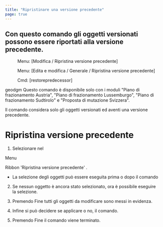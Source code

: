 ```yaml
---
title: "Ripristinare una versione precedente"
page: true
---
```

## Con questo comando gli oggetti versionati possono essere riportati alla versione precedente.
<GeoMapper> <Menu> Menu: [Modifica / Ripristina versione precedente] </Menu> </GeoMapper>
<GeoDesigner>
 <Menu> Menu: [Edita e modifica / Generale / Ripristina versione precedente] </Menu> 
 <Menu> Cmd: [restorepredecessor] </Menu> 

 <Placeholder>geodgm</Placeholder> </GeoDesigner>
<Warning>
Questo comando &#232; disponibile solo con i moduli &quot;Piano di frazionamento Austria&quot;, &quot;Piano di frazionamento Lussemburgo&quot;, &quot;Piano di frazionamento Sudtirolo&quot; e &quot;Proposta di mutazione Svizzera&quot;.
</Warning>


Il comando considera solo gli oggetti versionati ed aventi una versione precedente.

# Ripristina versione precedente 


1.  Selezionare nel 


<GeoMapper>Menu

</GeoMapper>
 <GeoDesigner>Ribbon
</GeoDesigner> &#39;Ripristina versione precedente&#39; .

-  La selezione degli oggetti pu&#242; essere eseguita prima o dopo il comando



2.  Se nessun oggetto &#232; ancora stato selezionato, ora &#232; possibile eseguire la selezione.

3.  Premendo <Border>Fine</Border>  tutti gli oggetti da modificare sono messi in evidenza.

4.  Infine si pu&#242; decidere se applicare o no, il comando.

5.  Premendo <Border>Fine</Border>  il comando viene terminato. 



